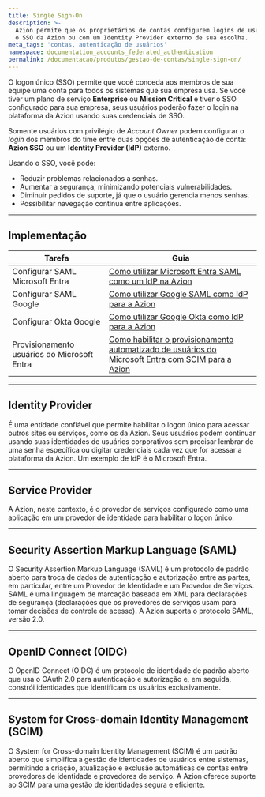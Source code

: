 ```yaml
---
title: Single Sign-On
description: >-
  Azion permite que os proprietários de contas configurem logins de usuários com
  o SSO da Azion ou com um Identity Provider externo de sua escolha.
meta_tags: 'contas, autenticação de usuários'
namespace: documentation_accounts_federated_authentication
permalink: /documentacao/produtos/gestao-de-contas/single-sign-on/
---
```


O logon único (SSO) permite que você conceda aos membros de sua equipe uma conta para todos os sistemas que sua empresa usa. Se você tiver um plano de serviço **Enterprise** ou **Mission Critical** e tiver o SSO configurado para sua empresa, seus usuários poderão fazer o login na plataforma da Azion usando suas credenciais de SSO.

Somente usuários com privilégio de *Account Owner* podem configurar o *login* dos membros do time entre duas opções de autenticação de conta: **Azion SSO** ou um **Identity Provider (IdP)** externo.

Usando o SSO, você pode:

- Reduzir problemas relacionados a senhas.
- Aumentar a segurança, minimizando potenciais vulnerabilidades.
- Diminuir pedidos de suporte, já que o usuário gerencia menos senhas.
- Possibilitar navegação contínua entre aplicações.

---

## Implementação

| Tarefa | Guia |
| ---- | ----- |
| Configurar SAML Microsoft Entra | [Como utilizar Microsoft Entra SAML como um IdP na Azion](/pt-br/documentacao/produtos/guias/sso-microsoft-entra-saml/) |
| Configurar SAML Google | [Como utilizar Google SAML como IdP para a Azion](/pt-br/documentacao/produtos/guias/sso-google-saml/) |
| Configurar Okta Google | [Como utilizar Google Okta como IdP para a Azion](/pt-br/documentacao/produtos/guias/sso-okta-saml/) |
| Provisionamento usuários do Microsoft Entra | [Como habilitar o provisionamento automatizado de usuários do Microsoft Entra com SCIM para a Azion](/pt-br/documentacao/produtos/guias/microsoft-entra-provisionamento-automatizado-de-usuarios/) |

---

## Identity Provider

É uma entidade confiável que permite habilitar o logon único para acessar outros sites ou serviços, como os da Azion. Seus usuários podem continuar usando suas identidades de usuários corporativos sem precisar lembrar de uma senha específica ou digitar credenciais cada vez que for acessar a plataforma da Azion. Um exemplo de IdP é o Microsoft Entra.

---

## Service Provider

A Azion, neste contexto, é o provedor de serviços configurado como uma aplicação em um provedor de identidade para habilitar o logon único.

---

## Security Assertion Markup Language (SAML)

O Security Assertion Markup Language (SAML) é um protocolo de padrão aberto para troca de dados de autenticação e autorização entre as partes, em particular, entre um Provedor de Identidade e um Provedor de Serviços. SAML é uma linguagem de marcação baseada em XML para declarações de segurança (declarações que os provedores de serviços usam para tomar decisões de controle de acesso). A Azion suporta o protocolo SAML, versão 2.0.

---

## OpenID Connect (OIDC)

O OpenID Connect (OIDC) é um protocolo de identidade de padrão aberto que usa o OAuth 2.0 para autenticação e autorização e, em seguida, constrói identidades que identificam os usuários exclusivamente.

---

## System for Cross-domain Identity Management (SCIM)

O System for Cross-domain Identity Management (SCIM) é um padrão aberto que simplifica a gestão de identidades de usuários entre sistemas, permitindo a criação, atualização e exclusão automáticas de contas entre provedores de identidade e provedores de serviço. A Azion oferece suporte ao SCIM para uma gestão de identidades segura e eficiente.